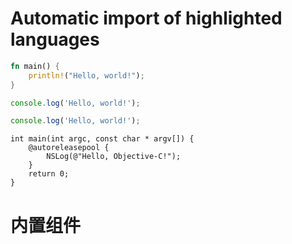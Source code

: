 # Automatic import of highlighted languages

```rust
fn main() {
    println!("Hello, world!");
}
```

```js
console.log('Hello, world!');
```

```javascript
console.log('Hello, world!');
```

```oc
int main(int argc, const char * argv[]) {
    @autoreleasepool {
        NSLog(@"Hello, Objective-C!");
    }
    return 0;
}
```

# 内置组件


<InternalComponents />
